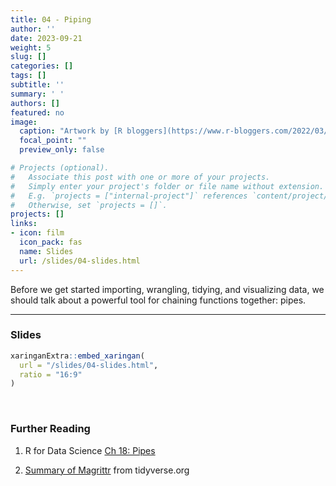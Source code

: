 ```yaml
---
title: 04 - Piping
author: ''
date: 2023-09-21
weight: 5
slug: []
categories: []
tags: []
subtitle: ''
summary: ' '
authors: []
featured: no
image:
  caption: "Artwork by [R bloggers](https://www.r-bloggers.com/2022/03/how-to-use-pipes-to-clean-up-your-r-code/)"
  focal_point: ""
  preview_only: false

# Projects (optional).
#   Associate this post with one or more of your projects.
#   Simply enter your project's folder or file name without extension.
#   E.g. `projects = ["internal-project"]` references `content/project/deep-learning/index.md`.
#   Otherwise, set `projects = []`.
projects: []
links:
- icon: film
  icon_pack: fas
  name: Slides
  url: /slides/04-slides.html
---
```


Before we get started importing, wrangling, tidying, and visualizing data, we should talk about a powerful tool for chaining functions together: pipes. 

***

### Slides

```r
xaringanExtra::embed_xaringan(
  url = "/slides/04-slides.html",
  ratio = "16:9"
)
```

<br>

### Further Reading

:::book
1. R for Data Science [Ch 18: Pipes](https://r4ds.had.co.nz/pipes.html?q=pipe#pipes)

2. [Summary of Magrittr](https://magrittr.tidyverse.org) from tidyverse.org
:::
